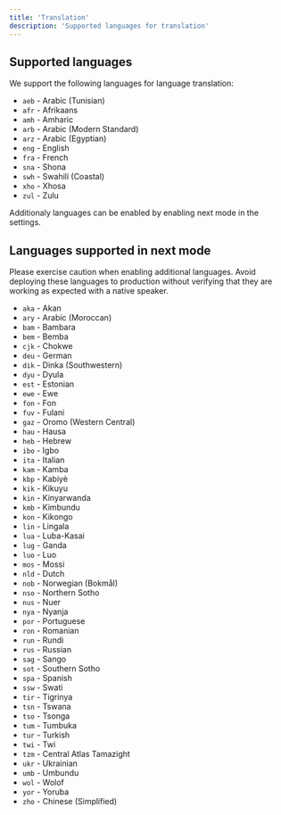 ```yaml
---
title: 'Translation'
description: 'Supported languages for translation'
---
```


## Supported languages

We support the following languages for language translation:

* `aeb` - Arabic (Tunisian)
* `afr` - Afrikaans
* `amh` - Amharic
* `arb` - Arabic (Modern Standard)
* `arz` - Arabic (Egyptian)
* `eng` - English
* `fra` - French
* `sna` - Shona
* `swh` - Swahili (Coastal)
* `xho` - Xhosa
* `zul` - Zulu

Additionaly languages can be enabled by enabling next mode in the settings.

## Languages supported in next mode

<Note>
    Please exercise caution when enabling additional languages. 
    Avoid deploying these languages to production without verifying that they are working as expected with a native speaker.
</Note>

* `aka` - Akan
* `ary` - Arabic (Moroccan)
* `bam` - Bambara
* `bem` - Bemba
* `cjk` - Chokwe
* `deu` - German
* `dik` - Dinka (Southwestern)
* `dyu` - Dyula
* `est` - Estonian
* `ewe` - Ewe
* `fon` - Fon
* `fuv` - Fulani
* `gaz` - Oromo (Western Central)
* `hau` - Hausa
* `heb` - Hebrew
* `ibo` - Igbo
* `ita` - Italian
* `kam` - Kamba
* `kbp` - Kabiyè
* `kik` - Kikuyu
* `kin` - Kinyarwanda
* `kmb` - Kimbundu
* `kon` - Kikongo
* `lin` - Lingala
* `lua` - Luba-Kasai
* `lug` - Ganda
* `luo` - Luo
* `mos` - Mossi
* `nld` - Dutch
* `nob` - Norwegian (Bokmål)
* `nso` - Northern Sotho
* `nus` - Nuer
* `nya` - Nyanja
* `por` - Portuguese
* `ron` - Romanian
* `run` - Rundi
* `rus` - Russian
* `sag` - Sango
* `sot` - Southern Sotho
* `spa` - Spanish
* `ssw` - Swati
* `tir` - Tigrinya
* `tsn` - Tswana
* `tso` - Tsonga
* `tum` - Tumbuka
* `tur` - Turkish
* `twi` - Twi
* `tzm` - Central Atlas Tamazight
* `ukr` - Ukrainian
* `umb` - Umbundu
* `wol` - Wolof
* `yor` - Yoruba
* `zho` - Chinese (Simplified)

